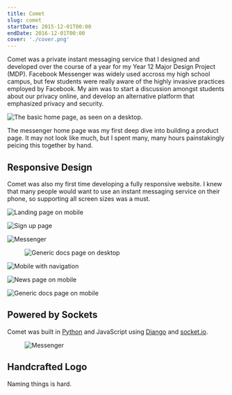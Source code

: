 ```yaml
---
title: Comet
slug: comet
startDate: 2015-12-01T00:00
endDate: 2016-12-01T00:00
cover: './cover.png'
---
```


<!-- @format -->

<Overview>

Comet was a private instant messaging service that I designed and developed over
the course of a year for my Year 12 Major Design Project (MDP). Facebook
Messenger was widely used accross my high school campus, but few students were
really aware of the highly invasive practices employed by Facebook. My aim was
to start a discussion amongst students about our privacy online, and develop an
alternative platform that emphasized privacy and security.

</Overview>

<ThreeColumns>

![The basic home page, as seen on a desktop.](./landing-desktop.png)

</ThreeColumns>

The messenger home page was my first deep dive into building a product page.
It may not look like much, but I spent many, many hours painstakingly
peicing this together by hand.

## Responsive Design

Comet was also my first time developing a fully responsive website. I knew that
many people would want to use an instant messaging service on their phone, so
supporting all screen sizes was a must.

![Landing page on mobile](./landing-mobile.png)

![Sign up page](./sign-up-mobile.png)

![Messenger](./messenger-mobile.png)

<Figure caption="Comet had room for documentation, but nothing was ever written.">

![Generic docs page on desktop](./docs-desktop.png)

</Figure>

<TripleLayout>

![Mobile with navigation](./nav-mobile.png)

![News page on mobile](./news-mobile.png)

![Generic docs page on mobile](./docs-mobile.png)

</TripleLayout>

<DoubleLayout wide right>
<div>

## Powered by Sockets

Comet was built in [Python][python] and JavaScript using [Django][django] and
[socket.io][socketio].

[python]: https://www.python.org/
[django]: https://www.djangoproject.com/
[socketio]: https://socket.io/

</div>
<Figure caption="Messaging interface on desktop.">

![Messenger](./mesenger-desktop.png)

</Figure>

</DoubleLayout>

## Handcrafted Logo

Naming things is hard. 
